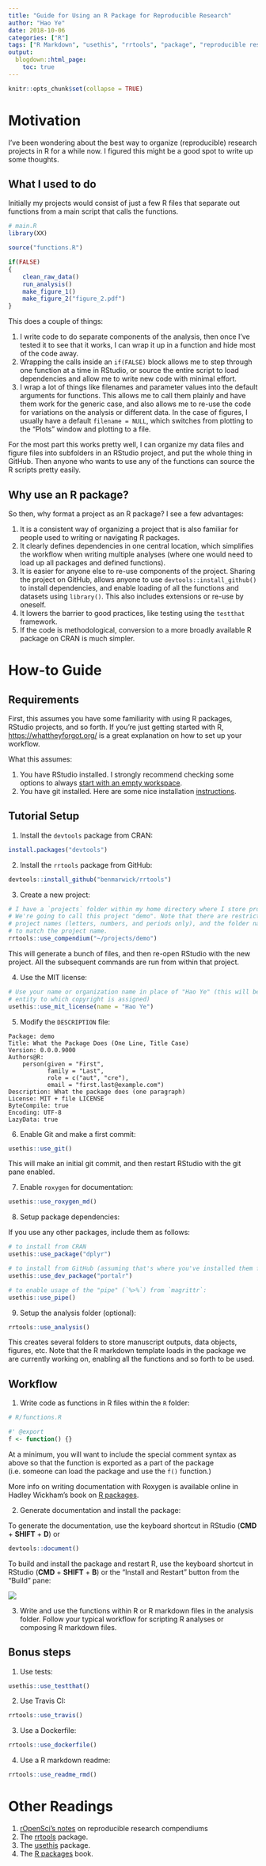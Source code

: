 ```yaml
---
title: "Guide for Using an R Package for Reproducible Research"
author: "Hao Ye"
date: 2018-10-06
categories: ["R"]
tags: ["R Markdown", "usethis", "rrtools", "package", "reproducible research"]
output:
  blogdown::html_page:
    toc: true
---
```


```r
knitr::opts_chunk$set(collapse = TRUE)
```

# Motivation

I've been wondering about the best way to organize (reproducible) research projects in R for a while now. I figured this might be a good spot to write up some thoughts.

## What I used to do

Initially my projects would consist of just a few R files that separate out functions from a main script that calls the functions.

```r
# main.R
library(XX)

source("functions.R")

if(FALSE)
{
    clean_raw_data()
    run_analysis()
    make_figure_1()
    make_figure_2("figure_2.pdf")
}
```

This does a couple of things:

1. I write code to do separate components of the analysis, then once I've tested it to see that it works, I can wrap it up in a function and hide most of the code away.
2. Wrapping the calls inside an `if(FALSE)` block allows me to step through one function at a time in RStudio, or source the entire script to load dependencies and allow me to write new code with minimal effort.
3. I wrap a lot of things like filenames and parameter values into the default arguments for functions. This allows me to call them plainly and have them work for the generic case, and also allows me to re-use the code for variations on the analysis or different data. In the case of figures, I usually have a default `filename = NULL`, which switches from plotting to the "Plots" window and plotting to a file.

For the most part this works pretty well, I can organize my data files and figure files into subfolders in an RStudio project, and put the whole thing in GitHub. Then anyone who wants to use any of the functions can source the R scripts pretty easily.

## Why use an R package?

So then, why format a project as an R package? I see a few advantages:

1. It is a consistent way of organizing a project that is also familiar for people used to writing or navigating R packages.
2. It clearly defines dependencies in one central location, which simplifies the workflow when writing multiple analyses (where one would need to load up all packages and defined functions).
3. It is easier for anyone else to re-use components of the project. Sharing the project on GitHub, allows anyone to use `devtools::install_github()` to install dependencies, and enable loading of all the functions and datasets using `library()`. This also includes extensions or re-use by oneself.
4. It lowers the barrier to good practices, like testing using the `testthat` framework.
5. If the code is methodological, conversion to a more broadly available R package on CRAN is much simpler.

# How-to Guide

## Requirements

First, this assumes you have some familiarity with using R packages, RStudio projects, and so forth. If you're just getting started with R, [https://whattheyforgot.org/](https://whattheyforgot.org/) is a great explanation on how to set up your workflow.

What this assumes:

1. You have RStudio installed. I strongly recommend checking some options to always [start with an empty workspace](https://whattheyforgot.org/save-source.html#always-start-r-with-a-blank-slate).
2. You have git installed. Here are some nice installation  [instructions](http://happygitwithr.com/install-git.html).

## Tutorial Setup

1. Install the `devtools` package from CRAN:
```r
install.packages("devtools")
```

2. Install the `rrtools` package from GitHub:
```r
devtools::install_github("benmarwick/rrtools")
```

3. Create a new project:
```r
# I have a `projects` folder within my home directory where I store projects.
# We're going to call this project "demo". Note that there are restrictions on
# project names (letters, numbers, and periods only), and the folder name is set
# to match the project name.
rrtools::use_compendium("~/projects/demo")
```

This will generate a bunch of files, and then re-open RStudio with the new project. All the subsequent commands are run from within that project.

4. Use the MIT license:
```r
# Use your name or organization name in place of "Hao Ye" (this will be the 
# entity to which copyright is assigned)
usethis::use_mit_license(name = "Hao Ye")
```

5. Modify the `DESCRIPTION` file:
```
Package: demo
Title: What the Package Does (One Line, Title Case)
Version: 0.0.0.9000
Authors@R: 
    person(given = "First",
           family = "Last",
           role = c("aut", "cre"),
           email = "first.last@example.com")
Description: What the package does (one paragraph)
License: MIT + file LICENSE
ByteCompile: true
Encoding: UTF-8
LazyData: true
```

6. Enable Git and make a first commit:
```r
usethis::use_git()
```

This will make an initial git commit, and then restart RStudio with the git pane enabled.

7. Enable `roxygen` for documentation:
```r
usethis::use_roxygen_md()
```

8. Setup package dependencies:

If you use any other packages, include them as follows:
```r
# to install from CRAN
usethis::use_package("dplyr")

# to install from GitHub (assuming that's where you've installed them from)
usethis::use_dev_package("portalr")

# to enable usage of the "pipe" (`%>%`) from `magrittr`:
usethis::use_pipe()
```

9. Setup the analysis folder (optional):
```r
rrtools::use_analysis()
```

This creates several folders to store manuscript outputs, data objects, figures, etc. 
Note that the R markdown template loads in the package we are currently working on, enabling all the functions and so forth to be used.

## Workflow

1. Write code as functions in R files within the `R` folder:
```r
# R/functions.R

#' @export
f <- function() {}
```

At a minimum, you will want to include the special comment syntax as above so that the function is exported as a part of the package (i.e. someone can load the package and use the `f()` function.)

More info on writing documentation with Roxygen is available online in Hadley Wickham's book on [R packages](http://r-pkgs.had.co.nz/man.html#man-functions).

2. Generate documentation and install the package:

To generate the documentation, use the keyboard shortcut in RStudio (**CMD** + **SHIFT** + **D**) or
```r
devtools::document()
```

To build and install the package and restart R, use the keyboard shortcut in RStudio (**CMD** + **SHIFT** + **B**) or the "Install and Restart" button from the "Build" pane:

![](img/install_and_restart.png)

3. Write and use the functions within R or R markdown files in the analysis folder. Follow your typical workflow for scripting R analyses or composing R markdown files.

## Bonus steps

1. Use tests:
```r
usethis::use_testthat()
```

2. Use Travis CI:
```r
rrtools::use_travis()
```

3. Use a Dockerfile:
```r
rrtools::use_dockerfile()
```

4. Use a R markdown readme:
```r
rrtools::use_readme_rmd()
```

# Other Readings

1. [rOpenSci's notes](https://github.com/ropensci/rrrpkg) on reproducible research compendiums
2. The [rrtools](https://github.com/benmarwick/rrtools) package.
3. The [usethis](https://github.com/r-lib/usethis) package.
4. The [R packages](http://r-pkgs.had.co.nz/) book.